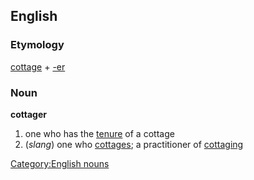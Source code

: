 == English ==
=== Etymology ===
[[cottage]] + [[-er]]
=== Noun ===
[[Category:English nouns]]
'''cottager'''
# one who has the [[tenure]] of a cottage
# (''slang'') one who [[cottages]]; a practitioner of [[cottaging]]